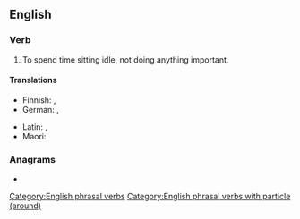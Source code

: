 ==English==

===Verb===
{{en-verb|sit<,,sat> around}}

# To spend time sitting idle, not doing anything important.

====Translations====
{{trans-top|sit idly}}
* Finnish: {{t+|fi|istuskella}}, {{t|fi|istuksia}}
* German: {{t+|de|herumsitzen}}, {{t|de|rumsitzen}}
{{trans-mid}}
* Latin: {{t|la|desideo}}, {{t|la|sedeo}}
* Maori: {{t|mi|moteko}}
{{trans-bottom}}

===Anagrams===
* {{anagrams|en|a=adinorstu|durations}}

[[Category:English phrasal verbs]]
[[Category:English phrasal verbs with particle (around)]]